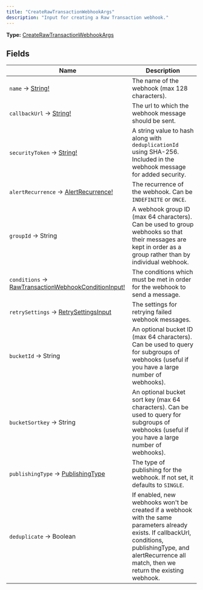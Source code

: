 ```yaml
---
title: "CreateRawTransactionWebhookArgs"
description: "Input for creating a Raw Transaction webhook."
---
```


**Type:** [CreateRawTransactionWebhookArgs](/api-reference/types/createrawtransactionwebhookargs)

## Fields

| Name | Description |
|------|-------------|
| `name` → [String!](/api-reference/types/string) | The name of the webhook (max 128 characters). |
| `callbackUrl` → [String!](/api-reference/types/string) | The url to which the webhook message should be sent. |
| `securityToken` → [String!](/api-reference/types/string) | A string value to hash along with `deduplicationId` using SHA-256. Included in the webhook message for added security. |
| `alertRecurrence` → [AlertRecurrence!](/api-reference/types/alertrecurrence) | The recurrence of the webhook. Can be `INDEFINITE` or `ONCE`. |
| `groupId` → String | A webhook group ID (max 64 characters). Can be used to group webhooks so that their messages are kept in order as a group rather than by individual webhook. |
| `conditions` → [RawTransactionWebhookConditionInput!](/api-reference/types/rawtransactionwebhookconditioninput) | The conditions which must be met in order for the webhook to send a message. |
| `retrySettings` → [RetrySettingsInput](/api-reference/types/retrysettingsinput) | The settings for retrying failed webhook messages. |
| `bucketId` → String | An optional bucket ID (max 64 characters). Can be used to query for subgroups of webhooks (useful if you have a large number of webhooks). |
| `bucketSortkey` → String | An optional bucket sort key (max 64 characters). Can be used to query for subgroups of webhooks (useful if you have a large number of webhooks). |
| `publishingType` → [PublishingType](/api-reference/types/publishingtype) | The type of publishing for the webhook. If not set, it defaults to `SINGLE`. |
| `deduplicate` → Boolean | If enabled, new webhooks won't be created if a webhook with the same parameters already exists. If callbackUrl, conditions, publishingType, and alertRecurrence all match, then we return the existing webhook. |

